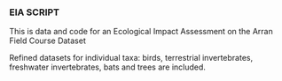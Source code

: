 ### EIA SCRIPT ###

This is data and code for an Ecological Impact Assessment on the Arran Field Course Dataset

Refined datasets for individual taxa: birds, terrestrial invertebrates, freshwater invertebrates, bats and trees are included. 